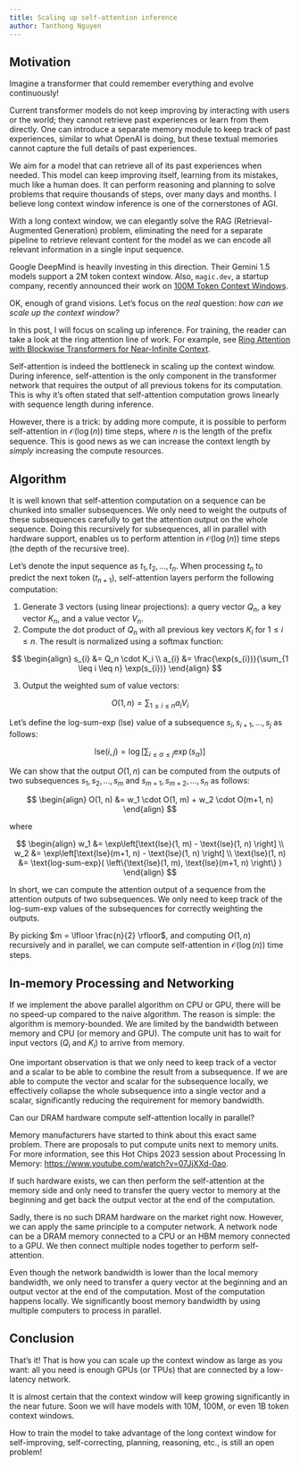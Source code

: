 ```yaml
---
title: Scaling up self-attention inference
author: Tanthong Nguyen
---
```


## Motivation

Imagine a transformer that could remember everything and evolve continuously!

Current transformer models do not keep improving by interacting with users or the world; they cannot retrieve past experiences or learn from them directly. One can introduce a separate memory module to keep track of past experiences, similar to what OpenAI is doing, but these textual memories cannot capture the full details of past experiences.

We aim for a model that can retrieve all of its past experiences when needed. This model can keep improving itself, learning from its mistakes, much like a human does. It can perform reasoning and planning to solve problems that require thousands of steps, over many days and months. I believe long context window inference is one of the cornerstones of AGI.

With a long context window, we can elegantly solve the RAG (Retrieval-Augmented Generation) problem, eliminating the need for a separate pipeline to retrieve relevant content for the model as we can encode all relevant information in a single input sequence.

Google DeepMind is heavily investing in this direction. Their Gemini 1.5 models support a 2M token context window. Also, `magic.dev`, a startup company, recently announced their work on [100M Token Context Windows](https://magic.dev/blog/100m-token-context-windows).

OK, enough of grand visions. Let's focus on the *real* question: *how can we scale up the context window?*

In this post, I will focus on scaling up inference. For training, the reader can take a look at the ring attention line of work. For example, see [Ring Attention with Blockwise Transformers for Near-Infinite Context](https://arxiv.org/abs/2310.01889).

Self-attention is indeed the bottleneck in scaling up the context window. During inference, self-attention is the only component in the transformer network that requires the output of all previous tokens for its computation. This is why it's often stated that self-attention computation grows linearly with sequence length during inference.

However, there is a trick: by adding more compute, it is possible to perform self-attention in $\mathcal{O}(\log(n))$ time steps, where $n$ is the length of the prefix sequence. This is good news as we can increase the context length by *simply* increasing the compute resources.

## Algorithm

It is well known that self-attention computation on a sequence can be chunked into smaller subsequences. We only need to weight the outputs of these subsequences carefully to get the attention output on the whole sequence. Doing this recursively for subsequences, all in parallel with hardware support, enables us to perform attention in $\mathcal{O}(\log(n))$ time steps (the depth of the recursive tree).

Let's denote the input sequence as $t_1, t_2, \dots, t_n$. When processing $t_n$ to predict the next token ($t_{n+1}$), self-attention layers perform the following computation:

1. Generate 3 vectors (using linear projections): a query vector $Q_n$, a key vector $K_n$, and a value vector $V_n$.
2. Compute the dot product of $Q_n$ with all previous key vectors $K_i$ for $1 \leq i \leq n$. The result is normalized using a softmax function:

$$
\begin{align}
s_{i} &= Q_n \cdot K_i \\
a_{i} &= \frac{\exp(s_{i})}{\sum_{1 \leq i \leq n} \exp(s_{i})}
\end{align}
$$

3. Output the weighted sum of value vectors:

$$
O(1, n) = \sum_{1 \leq i \leq n} a_{i} V_i
$$

Let's define the log-sum-exp (lse) value of a subsequence $s_i, s_{i+1}, \dots, s_j$ as follows:

$$
\text{lse}(i, j) = \log\left[  \sum_{i \leq \alpha \leq j} \exp\left( s_\alpha \right) \right]
$$

We can show that the output $O(1, n)$ can be computed from the outputs of two subsequences $s_1, s_2, \dots, s_m$ and $s_{m+1}, s_{m+2}, \dots, s_n$ as follows:

$$
\begin{align}
O(1, n) &= w_1 \cdot O(1, m) + w_2 \cdot O(m+1, n)
\end{align}
$$

where

$$
\begin{align}
w_1 &= \exp\left[\text{lse}(1, m) - \text{lse}(1, n) \right] \\
w_2 &= \exp\left[\text{lse}(m+1, n) - \text{lse}(1, n) \right] \\
\text{lse}(1, n) &= \text{log-sum-exp}( \left\{\text{lse}(1, m), \text{lse}(m+1, n) \right\} )
\end{align}
$$

In short, we can compute the attention output of a sequence from the attention outputs of two subsequences. We only need to keep track of the log-sum-exp values of the subsequences for correctly weighting the outputs.

By picking $m = \lfloor \frac{n}{2} \rfloor$, and computing $O(1, n)$ recursively and in parallel, we can compute self-attention in $\mathcal{O}(\log(n))$ time steps.

## In-memory Processing and Networking

If we implement the above parallel algorithm on CPU or GPU, there will be no speed-up compared to the naive algorithm. The reason is simple: the algorithm is memory-bounded. We are limited by the bandwidth between memory and CPU (or memory and GPU). The compute unit has to wait for input vectors ($Q_i$ and $K_i$) to arrive from memory.

One important observation is that we only need to keep track of a vector and a scalar to be able to combine the result from a subsequence. If we are able to compute the vector and scalar for the subsequence locally, we effectively collapse the whole subsequence into a single vector and a scalar, significantly reducing the requirement for memory bandwidth.

Can our DRAM hardware compute self-attention locally in parallel?

Memory manufacturers have started to think about this exact same problem. There are proposals to put compute units next to memory units. For more information, see this Hot Chips 2023 session about Processing In Memory: [https://www.youtube.com/watch?v=07JjXXd-0ao](https://www.youtube.com/watch?v=07JjXXd-0ao).

If such hardware exists, we can then perform the self-attention at the memory side and only need to transfer the query vector to memory at the beginning and get back the output vector at the end of the computation.

Sadly, there is no such DRAM hardware on the market right now. However, we can apply the same principle to a computer network. A network node can be a DRAM memory connected to a CPU or an HBM memory connected to a GPU. We then connect multiple nodes together to perform self-attention.

Even though the network bandwidth is lower than the local memory bandwidth, we only need to transfer a query vector at the beginning and an output vector at the end of the computation. Most of the computation happens locally. We significantly boost memory bandwidth by using multiple computers to process in parallel.

## Conclusion

That's it! That is how you can scale up the context window as large as you want: all you need is enough GPUs (or TPUs) that are connected by a low-latency network.

It is almost certain that the context window will keep growing significantly in the near future. Soon we will have models with 10M, 100M, or even 1B token context windows.

How to train the model to take advantage of the long context window for self-improving, self-correcting, planning, reasoning, etc., is still an open problem!
